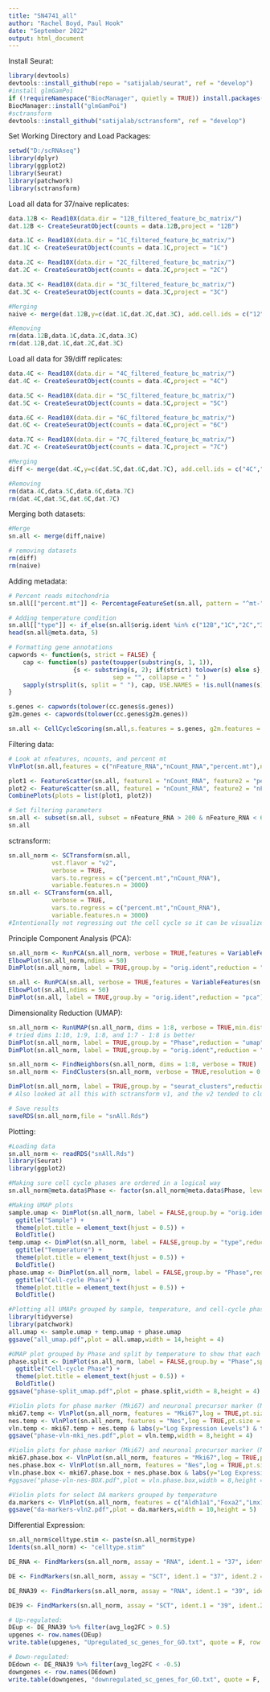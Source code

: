 ---
title: "SN4741_all"
author: "Rachel Boyd, Paul Hook"
date: "September 2022"
output: html_document
---

Install Seurat:
```{r, eval=F}
library(devtools)
devtools::install_github(repo = "satijalab/seurat", ref = "develop")
#install glmGamPoi
if (!requireNamespace("BiocManager", quietly = TRUE)) install.packages("BiocManager")
BiocManager::install("glmGamPoi")
#sctransform
devtools::install_github("satijalab/sctransform", ref = "develop")
```

Set Working Directory and Load Packages:
```{r}
setwd("D:/scRNAseq")
library(dplyr)
library(ggplot2)
library(Seurat)
library(patchwork)
library(sctransform)
```

Load all data for 37/naive replicates:
```{r}
data.12B <- Read10X(data.dir = "12B_filtered_feature_bc_matrix/")
dat.12B <- CreateSeuratObject(counts = data.12B,project = "12B")

data.1C <- Read10X(data.dir = "1C_filtered_feature_bc_matrix/")
dat.1C <- CreateSeuratObject(counts = data.1C,project = "1C")

data.2C <- Read10X(data.dir = "2C_filtered_feature_bc_matrix/")
dat.2C <- CreateSeuratObject(counts = data.2C,project = "2C")

data.3C <- Read10X(data.dir = "3C_filtered_feature_bc_matrix/")
dat.3C <- CreateSeuratObject(counts = data.3C,project = "3C")

#Merging
naive <- merge(dat.12B,y=c(dat.1C,dat.2C,dat.3C), add.cell.ids = c("12","1C","2C","3C"),project = "naive")

#Removing
rm(data.12B,data.1C,data.2C,data.3C)
rm(dat.12B,dat.1C,dat.2C,dat.3C)
```

Load all data for 39/diff replicates:
```{r}
data.4C <- Read10X(data.dir = "4C_filtered_feature_bc_matrix/")
dat.4C <- CreateSeuratObject(counts = data.4C,project = "4C")

data.5C <- Read10X(data.dir = "5C_filtered_feature_bc_matrix/")
dat.5C <- CreateSeuratObject(counts = data.5C,project = "5C")

data.6C <- Read10X(data.dir = "6C_filtered_feature_bc_matrix/")
dat.6C <- CreateSeuratObject(counts = data.6C,project = "6C")

data.7C <- Read10X(data.dir = "7C_filtered_feature_bc_matrix/")
dat.7C <- CreateSeuratObject(counts = data.7C,project = "7C")

#Merging
diff <- merge(dat.4C,y=c(dat.5C,dat.6C,dat.7C), add.cell.ids = c("4C","5C","6C","7C"),project = "diff")

#Removing
rm(data.4C,data.5C,data.6C,data.7C)
rm(dat.4C,dat.5C,dat.6C,dat.7C)
```

Merging both datasets:
```{r}
#Merge
sn.all <- merge(diff,naive)

# removing datasets
rm(diff)
rm(naive)
```

Adding metadata:
```{r}
# Percent reads mitochondria
sn.all[["percent.mt"]] <- PercentageFeatureSet(sn.all, pattern = "^mt-")

# Adding temperature condition
sn.all[["type"]] <- if_else(sn.all$orig.ident %in% c("12B","1C","2C","3C"),"37","39")
head(sn.all@meta.data, 5)

# Formatting gene annotations
capwords <- function(s, strict = FALSE) {
    cap <- function(s) paste(toupper(substring(s, 1, 1)),
                  {s <- substring(s, 2); if(strict) tolower(s) else s},
                             sep = "", collapse = " " )
    sapply(strsplit(s, split = " "), cap, USE.NAMES = !is.null(names(s)))
}

s.genes <- capwords(tolower(cc.genes$s.genes))
g2m.genes <- capwords(tolower(cc.genes$g2m.genes))

sn.all <- CellCycleScoring(sn.all,s.features = s.genes, g2m.features = g2m.genes, set.ident = FALSE)
```

Filtering data:
```{r}
# Look at nfeatures, ncounts, and percent mt
VlnPlot(sn.all,features = c("nFeature_RNA","nCount_RNA","percent.mt"),ncol = 3)

plot1 <- FeatureScatter(sn.all, feature1 = "nCount_RNA", feature2 = "percent.mt")
plot2 <- FeatureScatter(sn.all, feature1 = "nCount_RNA", feature2 = "nFeature_RNA")
CombinePlots(plots = list(plot1, plot2))

# Set filtering parameters
sn.all <- subset(sn.all, subset = nFeature_RNA > 200 & nFeature_RNA < 6000 & percent.mt < 15)
sn.all
```

sctransform:
```{r}
sn.all_norm <- SCTransform(sn.all,
            vst.flavor = "v2",
            verbose = TRUE,
            vars.to.regress = c("percent.mt","nCount_RNA"),
            variable.features.n = 3000)
sn.all <- SCTransform(sn.all,
            verbose = TRUE,
            vars.to.regress = c("percent.mt","nCount_RNA"),
            variable.features.n = 3000)
#Intentionally not regressing out the cell cycle so it can be visualized
```

Principle Component Analysis (PCA):
```{r}
sn.all_norm <- RunPCA(sn.all_norm, verbose = TRUE,features = VariableFeatures(sn.all_norm))
ElbowPlot(sn.all_norm,ndims = 50)
DimPlot(sn.all_norm, label = TRUE,group.by = "orig.ident",reduction = "pca") + NoLegend()

sn.all <- RunPCA(sn.all, verbose = TRUE,features = VariableFeatures(sn.all))
ElbowPlot(sn.all,ndims = 50)
DimPlot(sn.all, label = TRUE,group.by = "orig.ident",reduction = "pca") + NoLegend()
```

Dimensionality Reduction (UMAP):
```{r}
sn.all_norm <- RunUMAP(sn.all_norm, dims = 1:8, verbose = TRUE,min.dist = 0.001)
# tried dims 1:10, 1:9, 1:8, and 1:7 - 1:8 is better
DimPlot(sn.all_norm, label = TRUE,group.by = "Phase",reduction = "umap")
DimPlot(sn.all_norm, label = TRUE,group.by = "orig.ident",reduction = "umap")

sn.all_norm <- FindNeighbors(sn.all_norm, dims = 1:8, verbose = TRUE)
sn.all_norm <- FindClusters(sn.all_norm, verbose = TRUE,resolution = 0.5)

DimPlot(sn.all_norm, label = TRUE,group.by = "seurat_clusters",reduction = "umap")
# Also looked at all this with sctransform v1, and the v2 tended to cluster better

# Save results
saveRDS(sn.all_norm,file = "snAll.Rds")
```

Plotting:
```{r}
#Loading data
sn.all_norm <- readRDS("snAll.Rds")
library(Seurat)
library(ggplot2)

#Making sure cell cycle phases are ordered in a logical way
sn.all_norm@meta.data$Phase <- factor(sn.all_norm@meta.data$Phase, levels = c("G1","S","G2M"))

#Making UMAP plots
sample.umap <- DimPlot(sn.all_norm, label = FALSE,group.by = "orig.ident",reduction = "umap") +
  ggtitle("Sample") +
  theme(plot.title = element_text(hjust = 0.5)) +
  BoldTitle()
temp.umap <- DimPlot(sn.all_norm, label = FALSE,group.by = "type",reduction = "umap") +
  ggtitle("Temperature") +
  theme(plot.title = element_text(hjust = 0.5)) +
  BoldTitle()
phase.umap <- DimPlot(sn.all_norm, label = FALSE,group.by = "Phase",reduction = "umap") +
  ggtitle("Cell-cycle Phase") +
  theme(plot.title = element_text(hjust = 0.5)) +
  BoldTitle()

#Plotting all UMAPs grouped by sample, temperature, and cell-cycle phase on one plot
library(tidyverse)
library(patchwork)
all.umap <- sample.umap + temp.umap + phase.umap
ggsave("all_umap.pdf",plot = all.umap,width = 14,height = 4)

#UMAP plot grouped by Phase and split by temperature to show that each temperature is dominated by a specific phase.
phase.split <- DimPlot(sn.all_norm, label = FALSE,group.by = "Phase",split.by = "type",reduction = "umap") +
  ggtitle("Cell-cycle Phase") +
  theme(plot.title = element_text(hjust = 0.5)) +
  BoldTitle()
ggsave("phase-split_umap.pdf",plot = phase.split,width = 8,height = 4)

#Violin plots for phase marker (Mki67) and neuronal precursor marker (Nestin) grouped by temp
mki67.temp <- VlnPlot(sn.all_norm, features = "Mki67",log = TRUE,pt.size = 0,group.by = "type",assay = "RNA") + theme(plot.title = element_text(hjust = 0.5))
nes.temp <- VlnPlot(sn.all_norm, features = "Nes",log = TRUE,pt.size = 0,group.by = "type",assay = "RNA") + theme(plot.title = element_text(hjust = 0.5))
vln.temp <- mki67.temp + nes.temp & labs(y="Log Expression Levels") & theme(axis.title.x = element_blank())
ggsave("phase-vln-mki_nes.pdf",plot = vln.temp,width = 8,height = 4)

#Violin plots for phase marker (Mki67) and neuronal precursor marker (Nestin) grouped by Phase with boxplots
mki67.phase.box <- VlnPlot(sn.all_norm, features = "Mki67",log = TRUE,pt.size = 0,group.by = "Phase",assay = "RNA") + theme(plot.title = element_text(hjust = 0.5)) + geom_boxplot(width=0.075,fill="grey")
nes.phase.box <- VlnPlot(sn.all_norm, features = "Nes",log = TRUE,pt.size = 0,group.by = "Phase",assay = "RNA") + theme(plot.title = element_text(hjust = 0.5)) + geom_boxplot(width=0.075,fill="grey")
vln.phase.box <- mki67.phase.box + nes.phase.box & labs(y="Log Expression Levels") & theme(axis.title.x = element_blank())
#ggsave("phase-vln-nes-BOX.pdf",plot = vln.phase.box,width = 8,height = 4)

#Violin plots for select DA markers grouped by temperature
da.markers <- VlnPlot(sn.all_norm, features = c("Aldh1a1","Foxa2","Lmx1b","Nr4a2","Pitx3","Slc6a3","Th"),log = TRUE,pt.size = 0,group.by = "type",assay = "RNA",ncol = 4) & labs(y="Log Expression Levels") & theme(axis.title.x = element_blank())
ggsave("da-markers-vln2.pdf",plot = da.markers,width = 10,height = 5)

```

Differential Expression:
```{r}
sn.all_norm$celltype.stim <- paste(sn.all_norm$type)
Idents(sn.all_norm) <- "celltype.stim"

DE_RNA <- FindMarkers(sn.all_norm, assay = "RNA", ident.1 = "37", ident.2 = "39", min.diff.pct = 0.2, verbose = FALSE)

DE <- FindMarkers(sn.all_norm, assay = "SCT", ident.1 = "37", ident.2 = "39", min.diff.pct = 0.2, verbose = FALSE)

DE_RNA39 <- FindMarkers(sn.all_norm, assay = "RNA", ident.1 = "39", ident.2 = "37", min.diff.pct = 0.2, verbose = FALSE)

DE39 <- FindMarkers(sn.all_norm, assay = "SCT", ident.1 = "39", ident.2 = "37", min.diff.pct = 0.2, verbose = FALSE)

# Up-regulated:
DEup <- DE_RNA39 %>% filter(avg_log2FC > 0.5)
upgenes <- row.names(DEup)
write.table(upgenes, "Upregulated_sc_genes_for_GO.txt", quote = F, row.names = F, col.names = F)

# Down-regulated:
DEdown <- DE_RNA39 %>% filter(avg_log2FC < -0.5)
downgenes <- row.names(DEdown)
write.table(downgenes, "downregulated_sc_genes_for_GO.txt", quote = F, row.names = F, col.names = F)
```



